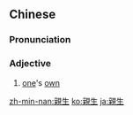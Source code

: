 {{also|亲生}}
==Chinese==
{{zh-forms|s=亲生}}

===Pronunciation===
{{zh-pron
|m=qīnshēng
|c=can1 saang1
|h=pfs=chhîn-sên
|mn=qz,tp,xm:chhin-siⁿ/kh,zz:chhin-seⁿ
|cat=a
}}

===Adjective===
{{zh-adj}}

# [[one]]'s [[own]] {{gloss|children, parents, etc.}}

{{zh-cat|Advanced}}

[[zh-min-nan:親生]]
[[ko:親生]]
[[ja:親生]]